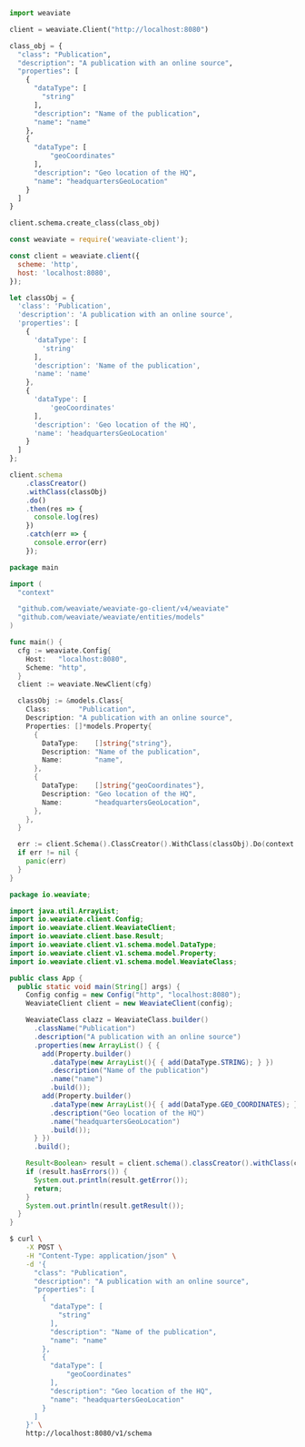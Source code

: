 
<Tabs groupId="languages">
<TabItem value="py" label="Python">

```python
import weaviate

client = weaviate.Client("http://localhost:8080")

class_obj = {
  "class": "Publication",
  "description": "A publication with an online source",
  "properties": [
    {
      "dataType": [
        "string"
      ],
      "description": "Name of the publication",
      "name": "name"
    },
    {
      "dataType": [
          "geoCoordinates"
      ],
      "description": "Geo location of the HQ",
      "name": "headquartersGeoLocation"
    }
  ]
}

client.schema.create_class(class_obj)
```

</TabItem>
<TabItem value="js" label="JavaScript">

```js
const weaviate = require('weaviate-client');

const client = weaviate.client({
  scheme: 'http',
  host: 'localhost:8080',
});

let classObj = {
  'class': 'Publication',
  'description': 'A publication with an online source',
  'properties': [
    {
      'dataType': [
        'string'
      ],
      'description': 'Name of the publication',
      'name': 'name'
    },
    {
      'dataType': [
          'geoCoordinates'
      ],
      'description': 'Geo location of the HQ',
      'name': 'headquartersGeoLocation'
    }
  ]
};

client.schema
    .classCreator()
    .withClass(classObj)
    .do()
    .then(res => {
      console.log(res)
    })
    .catch(err => {
      console.error(err)
    });
```

</TabItem>
<TabItem value="go" label="Go">

```go
package main

import (
  "context"

  "github.com/weaviate/weaviate-go-client/v4/weaviate"
  "github.com/weaviate/weaviate/entities/models"
)

func main() {
  cfg := weaviate.Config{
    Host:   "localhost:8080",
    Scheme: "http",
  }
  client := weaviate.NewClient(cfg)

  classObj := &models.Class{
    Class:       "Publication",
    Description: "A publication with an online source",
    Properties: []*models.Property{
      {
        DataType:    []string{"string"},
        Description: "Name of the publication",
        Name:        "name",
      },
      {
        DataType:    []string{"geoCoordinates"},
        Description: "Geo location of the HQ",
        Name:        "headquartersGeoLocation",
      },
    },
  }

  err := client.Schema().ClassCreator().WithClass(classObj).Do(context.Background())
  if err != nil {
    panic(err)
  }
}
```

</TabItem>
<TabItem value="java" label="Java">

```java
package io.weaviate;

import java.util.ArrayList;
import io.weaviate.client.Config;
import io.weaviate.client.WeaviateClient;
import io.weaviate.client.base.Result;
import io.weaviate.client.v1.schema.model.DataType;
import io.weaviate.client.v1.schema.model.Property;
import io.weaviate.client.v1.schema.model.WeaviateClass;

public class App {
  public static void main(String[] args) {
    Config config = new Config("http", "localhost:8080");
    WeaviateClient client = new WeaviateClient(config);

    WeaviateClass clazz = WeaviateClass.builder()
      .className("Publication")
      .description("A publication with an online source")
      .properties(new ArrayList() { {
        add(Property.builder()
          .dataType(new ArrayList(){ { add(DataType.STRING); } })
          .description("Name of the publication")
          .name("name")
          .build());
        add(Property.builder()
          .dataType(new ArrayList(){ { add(DataType.GEO_COORDINATES); } })
          .description("Geo location of the HQ")
          .name("headquartersGeoLocation")
          .build());
      } })
      .build();

    Result<Boolean> result = client.schema().classCreator().withClass(clazz).run();
    if (result.hasErrors()) {
      System.out.println(result.getError());
      return;
    }
    System.out.println(result.getResult());
  }
}
```

</TabItem>
<TabItem value="curl" label="Curl">

```bash
$ curl \
    -X POST \
    -H "Content-Type: application/json" \
    -d '{
      "class": "Publication",
      "description": "A publication with an online source",
      "properties": [
        {
          "dataType": [
            "string"
          ],
          "description": "Name of the publication",
          "name": "name"
        },
        {
          "dataType": [
              "geoCoordinates"
          ],
          "description": "Geo location of the HQ",
          "name": "headquartersGeoLocation"
        }
      ]
    }' \
    http://localhost:8080/v1/schema
```

</TabItem>
</Tabs>
